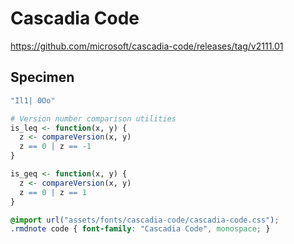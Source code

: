 # Cascadia Code

<https://github.com/microsoft/cascadia-code/releases/tag/v2111.01>

## Specimen

::: {.rmdnote}
```r
"Il1| 0Oo"

# Version number comparison utilities
is_leq <- function(x, y) {
  z <- compareVersion(x, y)
  z == 0 | z == -1
}

is_geq <- function(x, y) {
  z <- compareVersion(x, y)
  z == 0 | z == 1
}
```
:::

```css
@import url("assets/fonts/cascadia-code/cascadia-code.css");
.rmdnote code { font-family: "Cascadia Code", monospace; }
```
